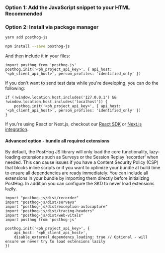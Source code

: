 
### Option 1: Add the JavaScript snippet to your HTML <span class="bg-gray-accent-light dark:bg-gray-accent-dark text-gray font-semibold align-middle text-sm p-1 rounded">Recommended</span>

<Snippet />

### Option 2: Install via package manager

<MultiLanguage>

```bash file=Yarn
yarn add posthog-js
```

```bash file=NPM
npm install --save posthog-js
```

</MultiLanguage>

And then include it in your files:

```js-web
import posthog from 'posthog-js'
posthog.init('<ph_project_api_key>', { api_host: '<ph_client_api_host>', person_profiles: 'identified_only' })
```

If you don't want to send test data while you're developing, you can do the following:

```js-web
if (!window.location.host.includes('127.0.0.1') && !window.location.host.includes('localhost')) {
    posthog.init('<ph_project_api_key>', { api_host: '<ph_client_api_host>', person_profiles: 'identified_only' })
}
```

If you're using React or Next.js, checkout our [React SDK](/docs/libraries/react) or [Next.js integration](/docs/libraries/next-js).


#### Advanced option - bundle all required extensions

By default, the PostHog JS library will only load the core functionality, lazy-loading extensions such as Surveys or the Session Replay 'recorder' when needed. This can cause issues if you have a Content Security Policy (CSP) that blocks inline scripts or if you want to optimize your bundle at build time to ensure all dependencies are ready immediately.
You can include all extensions in your bundle by importing them directly before initializing PostHog. In addition you can configure the SKD to never load extensions lazily.

```js-web
import "posthog-js/dist/recorder"
import "posthog-js/dist/surveys"
import "posthog-js/dist/exception-autocapture"
import "posthog-js/dist/tracing-headers"
import "posthog-js/dist/web-vitals"
import posthog from 'posthog-js'

posthog.init('<ph_project_api_key>', { 
    api_host: '<ph_client_api_host>', 
    disable_external_dependency_loading: true // Optional - will ensure we never try to load extensions lazily
})

